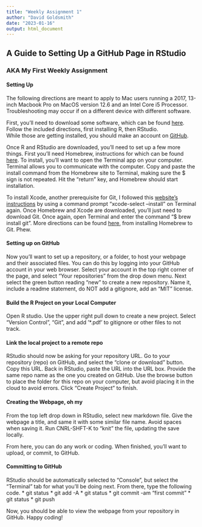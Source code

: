 ```yaml
---
title: "Weekly Assignment 1"
author: "David Goldsmith"
date: "2023-01-16"
output: html_document
---
```

  
## A Guide to Setting Up a GitHub Page in RStudio
### AKA My First Weekly Assignment
  
#### Setting Up
The following directions are meant to apply to Mac users running a 2017, 13-inch Macbook Pro on MacOS version 12.6 and an Intel Core i5 Processor. Troubleshooting may occur if on a different device with different software.

First, you'll need to download some software, which can be found [here](https://posit.co/download/rstudio-desktop/). Follow the included directions, first installing R, then RStudio.  
While those are getting installed, you should make an account on [GitHub](https://github.com/).
  
Once R and RStudio are downloaded, you'll need to set up a few more things. First you'll need Homebrew, instructions for which can be found [here](https://brew.sh/). To install, you'll want to open the Terminal app on your computer. Terminal allows you to communicate with the computer. Copy and paste the install command from the Homebrew site to Terminal, making sure the $ sign is not repeated. Hit the "return" key, and Homebrew should start installation.  

To install Xcode, another prerequisite for Git, I followed this [website's instructions](https://www.freecodecamp.org/news/install-xcode-command-line-tools/) by using a command prompt "xcode-select --install" on Terminal again. 
Once Homebrew and Xcode are downloaded, you'll just need to download Git. Once again, open Terminal and enter the command "$ brew install git". More directions can be found [here](https://git-scm.com/download/mac), from installing Homebrew to Git. Phew.  

#### Setting up on GitHub

Now you'll want to set up a repository, or a folder, to host your webpage and their associated files. You can do this by logging into your GitHub account in your web browser. Select your account in the top right corner of the page, and select "Your repositories" from the drop down menu. Next select the green button reading "new" to create a new repository. Name it, include a readme statement, do NOT add a gitignore, add an "MIT" license.

#### Build the R Project on your Local Computer

Open R studio. Use the upper right pull down to create a new project. Select "Version Control", "Git", and add ’*.pdf’ to gitignore or other files to not track.

#### Link the local project to a remote repo

RStudio should now be asking for your repository URL. Go to your repository (repo) on GitHub, and select the "clone or download" button. Copy this URL. Back in RStudio, paste the URL into the URL box. Provide the same repo name as the one you created on GitHub. Use the browse button to place the folder for this repo on your computer, but avoid placing it in the cloud to avoid errors. Click "Create Project" to finish.

#### Creating the Webpage, oh my

From the top left drop down in RStudio, select new markdown file. Give the webpage a title, and same it with some similar file name. Avoid spaces when saving it. Run CNRL-SHFT-K to "knit" the file, updating the save locally.

From here, you can do any work or coding. When finished, you'll want to upload, or commit, to GitHub.

#### Committing to GitHub

RStudio should be automatically selected to "Console", but select the "Terminal" tab for what you'll be doing next. From there, type the following code.
* git status
* git add -A
* git status
* git commit -am "first commit"
* git status
* git push

Now, you should be able to view the webpage from your repository in GitHub. Happy coding!